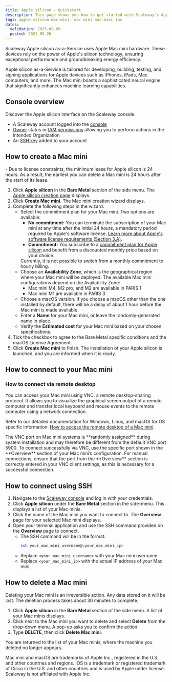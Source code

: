 ```yaml
---
title: Apple silicon - Quickstart
description: This page shows you how to get started with Scaleway's Apple silicon.
tags: apple-silicon mac-mini- mac mini mac-mini ios
dates:
  validation: 2025-09-09
  posted: 2021-05-26
---
```



Scaleway Apple silicon as-a-Service uses Apple Mac mini hardware. These devices rely on the power of Apple's silicon technology, ensuring exceptional performance and groundbreaking energy efficiency.

Apple silicon as-a-Service is tailored for developing, building, testing, and signing applications for Apple devices such as iPhones, iPads, Mac computers, and more. The Mac mini boasts a sophisticated neural engine that significantly enhances machine learning capabilities.

## Console overview
Discover the Apple silicon interface on the Scaleway console.
<GuideFlow src="https://app.guideflow.com/embed/lpnmnwoter"/>

<Requirements />

- A Scaleway account logged into the [console](https://account.scaleway.com/?service=elements)
- [Owner](/iam/concepts/#owner) status or [IAM permissions](/iam/concepts/#permission) allowing you to perform actions in the intended Organization
- An [SSH key](/organizations-and-projects/how-to/create-ssh-key/) added to your account

## How to create a Mac mini

<Message type="important">
  - Due to license constraints, the minimum lease for Apple silicon is 24 hours. As a result, the earliest you can delete a Mac mini is 24 hours after the start of its lease.
</Message>

1. Click **Apple silicon** in the **Bare Metal** section of the side menu. The [Apple silicon creation page](https://account.scaleway.com/?service=elementsasaas/servers) displays.
2. Click **Create Mac mini**. The Mac mini creation wizard displays.
3. Complete the following steps in the wizard:
    - Select the commitment plan for your Mac mini. Two options are available:
      - **No commitment:** You can terminate the subscription of your Mac mini at any time after the initial 24 hours, a mandatory period required by Apple's software license. [Learn more about Apple's software license requirements (Section 3.A)](https://www.apple.com/legal/sla/docs/macOSSequoia.pdf).
      - **Commitment:** You subscribe to a [commitment plan for Apple silicon](/apple-silicon/concepts/#commitment-plan) and benefit from a discounted monthly price based on your choice.
      <Message type="important">
        Currently, it is not possible to switch from a monthly commitment to hourly billing.
      </Message>
    - Choose an **Availability Zone**, which is the geographical region where your Mac mini will be deployed. The available Mac mini configurations depend on the Availability Zone:
      - Mac mini M4, M2 pro, and M2 are available in PARIS 1
      - Mac mini M1 are available in PARIS 3
    - Choose a macOS version.
        <Message type="note">
          If you choose a macOS other than the one installed by default, there will be a delay of about 1 hour before the Mac mini is made available.
        </Message>
    - Enter a **Name** for your Mac mini, or leave the randomly-generated name in place.
    - Verify the **Estimated cost** for your Mac mini based on your chosen specifications.
4. Tick the checkbox to agree to the Bare Metal specific conditions and the macOS License Agreement.
5. Click **Create Mac mini** to finish. The installation of your Apple silicon is launched, and you are informed when it is ready.

## How to connect to your Mac mini

### How to connect via remote desktop

You can access your Mac mini using VNC, a remote desktop-sharing protocol. It allows you to visualize the graphical screen output of a remote computer and transfer local keyboard and mouse events to the remote computer using a network connection.

Refer to our detailed documentation for Windows, Linux, and macOS for OS specific information: [How to access the remote desktop of a Mac mini](/apple-silicon/how-to/access-remote-desktop-mac-mini/).

<Message type="important">
  The VNC port on Mac mini systems is **randomly assigned** during system installation and may therefore be different from the default VNC port 5900. To connect successfully via VNC, use the specific port shown in the **Overview** section of your Mac mini’s configuration.
  For manual connections, ensure that the port from the **Overview** section is correctly entered in your VNC client settings, as this is necessary for a successful connection.
</Message>

## How to connect using SSH

1. Navigate to the [Scaleway console](https://account.scaleway.com/?service=elements) and log in with your credentials.
2. Click **Apple silicon** under the **Bare Metal** section in the side-menu. This displays a list of your Mac minis.
3. Click the name of the Mac mini you want to connect to. The **Overview** page for your selected Mac mini displays.
4. Open your terminal application and use the SSH command provided on the **Overview** page to connect.
   - The SSH command will be in the format:
     ```sh
     ssh your_mac_mini_username@<your_mac_mini_ip>
     ```
   - Replace `<your_mac_mini_username>` with your Mac mini username.
   - Replace `<your_mac_mini_ip>` with the actual IP address of your Mac mini.


## How to delete a Mac mini

<Message type="important">
  Deleting your Mac mini is an irreversible action. Any data stored on it will be lost.
  The deletion process takes about 30 minutes to complete.
</Message>

1. Click **Apple silicon** in the **Bare Metal** section of the side menu. A list of your Mac minis displays.
2. Click <Icon name="more" /> next to the Mac mini you want to delete and select **Delete** from the drop-down menu. A pop-up asks you to confirm the action.
3. Type **DELETE**, then click **Delete Mac mini**.

You are returned to the list of your Mac minis, where the machine you deleted no longer appears.

<Message type="note">
  Mac mini and macOS are trademarks of Apple Inc., registered in the U.S. and other countries and regions. IOS is a trademark or registered trademark of Cisco in the U.S. and other countries and is used by Apple under license. Scaleway is not affiliated with Apple Inc.
</Message>